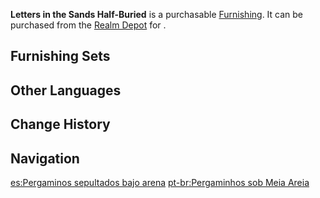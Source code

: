 {{Furnishing Infobox
|id             = 372466
|image          = Item Letters in the Sands Half-Buried.png
|category       = Landform
|subcategory    = Shrub
|quality        = 3
|adeptal_energy = 20
|load           = 50
|reduced_load   = 50
|description    = "These plants are quite special indeed, and their leaves can be used as letter-paper on which to write. If you use this in concert with the previously mentioned red dye, writing on these leaves with said dye, you can add a measure of secrecy to your writings, for the words will only emerge after being affected by [[Electro]] first, and then [[Dendro]]. As such, even if they mean to do so, the researchers of the [[Akademiya]] will not be able to gain knowledge of what is being communicated between one Matra and another.<br />The latest edition of the Matra manual has this to say concerning this species of desert shrub.<br />It is only when they reach this description that the Matra understand why their superior has bypassed the researchers and amended their manual &mdash; if, one day, the Matra were to meet with some great emergency, they would at least have a safe and secret way of communicating critical information to one another.
|source1        = [[Realm Depot]]
}}
'''Letters in the Sands Half-Buried''' is a purchasable [[Furnishing]]. It can be purchased from the [[Realm Depot]] for {{Item|Realm Currency|30|x=80}}.

==Furnishing Sets==
{{Craft Usage}}

==Other Languages==
{{Other Languages
|default_hidden = 1
|en      = Letters in the Sands Half-Buried
|zhs     = 「半埋沙中的信笺」
|zhs_rm  = "Bànmái Shāzhōng de Xìnjiān"
|zht     = 「半埋沙中的信箋」
|zht_rm  = "Bànmái Shāzhōng de Xìnjiān"
|ja      = 「半分が砂に埋もれた手紙」
|ja_rm   = "Hanbun ga Suna ni Umoreta Tegami"{{Assumed}}
|ko      = 「반쯤 모래 속에 묻힌 편지」
|ko_rm   = "Banjjeum Morae Soge Muchin Pyeonji"
|es      = Pergaminos sepultados bajo arena
|fr      = Lettres à moitié enterrées dans le sable
|ru      = Занесённые песком письма
|th      = "จดหมายที่ฝังเพียงครึ่งอยู่กลางทราย"
|th_rm   = 
|vi      = Lá Thư Trong Cát
|de      = „Halb im Sand vergrabene Briefe“
|id      = Surat Setengah Terkubur di Gurun
|pt      = Pergaminhos sob Meia Areia
|tr      = Yarı Gömülü Kumlardaki Mektuplar
|it      = Lettere parzialmente sepolte nella sabbia
}}

==Change History==
{{Change History|3.1}}

==Navigation==
{{Furnishing Navbox|exterior}}

[[es:Pergaminos sepultados bajo arena]]
[[pt-br:Pergaminhos sob Meia Areia]]